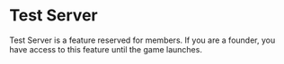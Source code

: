 
# Test Server 

<Callout type="warning" emoji="⚠️">
Test Server is a feature reserved for members. If you are a founder, you have access to this feature until the game launches.
</Callout>


